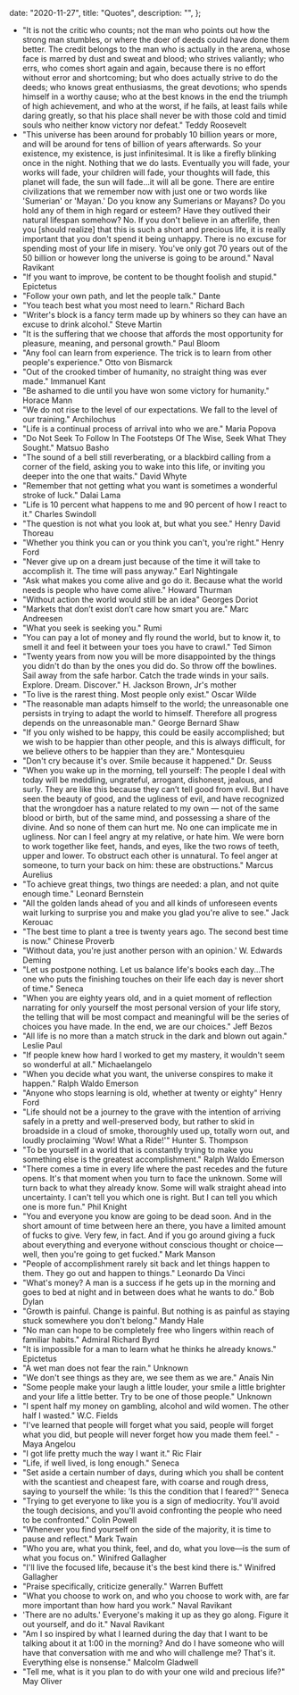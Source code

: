 
  date: "2020-11-27",
  title: "Quotes",
  description: "",
};


- "It is not the critic who counts; not the man who points out how the strong man stumbles, or where the doer of deeds could have done them better. The credit belongs to the man who is actually in the arena, whose face is marred by dust and sweat and blood; who strives valiantly; who errs, who comes short again and again, because there is no effort without error and shortcoming; but who does actually strive to do the deeds; who knows great enthusiasms, the great devotions; who spends himself in a worthy cause; who at the best knows in the end the triumph of high achievement, and who at the worst, if he fails, at least fails while daring greatly, so that his place shall never be with those cold and timid souls who neither know victory nor defeat." Teddy Roosevelt
- "This universe has been around for probably 10 billion years or more, and will be around for tens of billion of years afterwards. So your existence, my existence, is just infinitesimal. It is like a firefly blinking once in the night. Nothing that we do lasts. Eventually you will fade, your works will fade, your children will fade, your thoughts will fade, this planet will fade, the sun will fade…it will all be gone. There are entire civilizations that we remember now with just one or two words like 'Sumerian' or 'Mayan.' Do you know any Sumerians or Mayans? Do you hold any of them in high regard or esteem? Have they outlived their natural lifespan somehow? No. If you don't believe in an afterlife, then you [should realize] that this is such a short and precious life, it is really important that you don't spend it being unhappy. There is no excuse for spending most of your life in misery. You've only got 70 years out of the 50 billion or however long the universe is going to be around." Naval Ravikant
- "If you want to improve, be content to be thought foolish and stupid." Epictetus
- "Follow your own path, and let the people talk." Dante
- "You teach best what you most need to learn." Richard Bach
- "Writer's block is a fancy term made up by whiners so they can have an excuse to drink alcohol." Steve Martin
- "It is the suffering that we choose that affords the most opportunity for pleasure, meaning, and personal growth." Paul Bloom
- "Any fool can learn from experience. The trick is to learn from other people's experience." Otto von Bismarck
- "Out of the crooked timber of humanity, no straight thing was ever made." Immanuel Kant
- "Be ashamed to die until you have won some victory for humanity." Horace Mann
- "We do not rise to the level of our expectations. We fall to the level of our training." Archilochus
- "Life is a continual process of arrival into who we are." Maria Popova
- "Do Not Seek To Follow In The Footsteps Of The Wise, Seek What They Sought." Matsuo Basho
- "The sound of a bell still reverberating, or a blackbird calling from a corner of the field, asking you to wake into this life, or inviting you deeper into the one that waits." David Whyte
- "Remember that not getting what you want is sometimes a wonderful stroke of luck." Dalai Lama
- "Life is 10 percent what happens to me and 90 percent of how I react to it." Charles Swindoll
- "The question is not what you look at, but what you see." Henry David Thoreau
- "Whether you think you can or you think you can't, you're right." Henry Ford
- "Never give up on a dream just because of the time it will take to accomplish it. The time will pass anyway." Earl Nightingale
- "Ask what makes you come alive and go do it. Because what the world needs is people who have come alive." Howard Thurman
- "Without action the world would still be an idea" Georges Doriot
- "Markets that don’t exist don’t care how smart you are." Marc Andreesen
- "What you seek is seeking you." Rumi
- "You can pay a lot of money and fly round the world, but to know it, to smell it and feel it between your toes you have to crawl." Ted Simon
- "Twenty years from now you will be more disappointed by the things you didn't do than by the ones you did do. So throw off the bowlines. Sail away from the safe harbor. Catch the trade winds in your sails. Explore. Dream. Discover." H. Jackson Brown, Jr's mother
- "To live is the rarest thing. Most people only exist." Oscar Wilde
- "The reasonable man adapts himself to the world; the unreasonable one persists in trying to adapt the world to himself. Therefore all progress depends on the unreasonable man." George Bernard Shaw
- "If you only wished to be happy, this could be easily accomplished; but we wish to be happier than other people, and this is always difficult, for we believe others to be happier than they are." Montesquieu
- "Don't cry because it's over. Smile because it happened." Dr. Seuss
- "When you wake up in the morning, tell yourself: The people I deal with today will be meddling, ungrateful, arrogant, dishonest, jealous, and surly. They are like this because they can’t tell good from evil. But I have seen the beauty of good, and the ugliness of evil, and have recognized that the wrongdoer has a nature related to my own — not of the same blood or birth, but of the same mind, and possessing a share of the divine. And so none of them can hurt me. No one can implicate me in ugliness. Nor can I feel angry at my relative, or hate him. We were born to work together like feet, hands, and eyes, like the two rows of teeth, upper and lower. To obstruct each other is unnatural. To feel anger at someone, to turn your back on him: these are obstructions." Marcus Aurelius
- "To achieve great things, two things are needed: a plan, and not quite enough time." Leonard Bernstein
- "All the golden lands ahead of you and all kinds of unforeseen events wait lurking to surprise you and make you glad you're alive to see." Jack Kerouac
- "The best time to plant a tree is twenty years ago. The second best time is now." Chinese Proverb
- "Without data, you're just another person with an opinion.' W. Edwards Deming
- "Let us postpone nothing. Let us balance life's books each day...The one who puts the finishing touches on their life each day is never short of time." Seneca
- "When you are eighty years old, and in a quiet moment of reflection narrating for only yourself the most personal version of your life story, the telling that will be most compact and meaningful will be the series of choices you have made. In the end, we are our choices." Jeff Bezos
- "All life is no more than a match struck in the dark and blown out again." Leslie Paul
- "If people knew how hard I worked to get my mastery, it wouldn't seem so wonderful at all." Michaelangelo
- "When you decide what you want, the universe conspires to make it happen." Ralph Waldo Emerson
- "Anyone who stops learning is old, whether at twenty or eighty" Henry Ford
- "Life should not be a journey to the grave with the intention of arriving safely in a pretty and well-preserved body, but rather to skid in broadside in a cloud of smoke, thoroughly used up, totally worn out, and loudly proclaiming 'Wow! What a Ride!'" Hunter S. Thompson
- "To be yourself in a world that is constantly trying to make you something else is the greatest accomplishment." Ralph Waldo Emerson
- "There comes a time in every life where the past recedes and the future opens. It's that moment when you turn to face the unknown. Some will turn back to what they already know. Some will walk straight ahead into uncertainty. I can't tell you which one is right. But I can tell you which one is more fun." Phil Knight
- "You and everyone you know are going to be dead soon. And in the short amount of time between here an there, you have a limited amount of fucks to give. Very few, in fact. And if you go around giving a fuck about everything and everyone without conscious thought or choice — well, then you're going to get fucked." Mark Manson
- "People of accomplishment rarely sit back and let things happen to them. They go out and happen to things." Leonardo Da Vinci
- "What's money? A man is a success if he gets up in the morning and goes to bed at night and in between does what he wants to do." Bob Dylan
- "Growth is painful. Change is painful. But nothing is as painful as staying stuck somewhere you don't belong." Mandy Hale
- "No man can hope to be completely free who lingers within reach of familiar habits." Admiral Richard Byrd
- "It is impossible for a man to learn what he thinks he already knows." Epictetus
- "A wet man does not fear the rain." Unknown
- "We don't see things as they are, we see them as we are." Anaïs Nin
- "Some people make your laugh a little louder, your smile a little brighter and your life a little better. Try to be one of those people." Unknown
- "I spent half my money on gambling, alcohol and wild women. The other half I wasted." W.C. Fields
- "I've learned that people will forget what you said, people will forget what you did, but people will never forget how you made them feel." -Maya Angelou
- "I got life pretty much the way I want it." Ric Flair
- "Life, if well lived, is long enough." Seneca
- "Set aside a certain number of days, during which you shall be content with the scantiest and cheapest fare, with coarse and rough dress, saying to yourself the while: 'Is this the condition that I feared?'" Seneca
- "Trying to get everyone to like you is a sign of mediocrity. You'll avoid the tough decisions, and you'll avoid confronting the people who need to be confronted." Colin Powell
- "Whenever you find yourself on the side of the majority, it is time to pause and reflect." Mark Twain
- "Who you are, what you think, feel, and do, what you love—is the sum of what you focus on." Winifred Gallagher
- "I'll live the focused life, because it's the best kind there is." Winifred Gallagher
- "Praise specifically, criticize generally." Warren Buffett
- "What you choose to work on, and who you choose to work with, are far more important than how hard you work." Naval Ravikant
- 'There are no adults.' Everyone's making it up as they go along. Figure it out yourself, and do it." Naval Ravikant
- "Am I so inspired by what I learned during the day that I want to be talking about it at 1:00 in the morning? And do I have someone who will have that conversation with me and who will challenge me? That's it. Everything else is nonsense." Malcolm Gladwell
- "Tell me, what is it you plan to do with your one wild and precious life?" May Oliver
